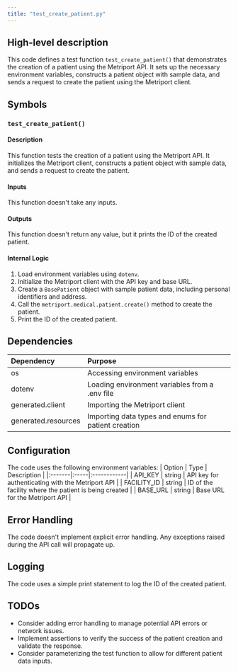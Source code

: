 ```yaml
---
title: "test_create_patient.py"
---
```


## High-level description
This code defines a test function `test_create_patient()` that demonstrates the creation of a patient using the Metriport API. It sets up the necessary environment variables, constructs a patient object with sample data, and sends a request to create the patient using the Metriport client.

## Symbols

### `test_create_patient()`
#### Description
This function tests the creation of a patient using the Metriport API. It initializes the Metriport client, constructs a patient object with sample data, and sends a request to create the patient.

#### Inputs
This function doesn't take any inputs.

#### Outputs
This function doesn't return any value, but it prints the ID of the created patient.

#### Internal Logic
1. Load environment variables using `dotenv`.
2. Initialize the Metriport client with the API key and base URL.
3. Create a `BasePatient` object with sample patient data, including personal identifiers and address.
4. Call the `metriport.medical.patient.create()` method to create the patient.
5. Print the ID of the created patient.

## Dependencies
| Dependency | Purpose |
|:-----------|:--------|
| os | Accessing environment variables |
| dotenv | Loading environment variables from a .env file |
| generated.client | Importing the Metriport client |
| generated.resources | Importing data types and enums for patient creation |

## Configuration
The code uses the following environment variables:
| Option | Type | Description |
|:-------|:-----|:------------|
| API_KEY | string | API key for authenticating with the Metriport API |
| FACILITY_ID | string | ID of the facility where the patient is being created |
| BASE_URL | string | Base URL for the Metriport API |

## Error Handling
The code doesn't implement explicit error handling. Any exceptions raised during the API call will propagate up.

## Logging
The code uses a simple print statement to log the ID of the created patient.

## TODOs
- Consider adding error handling to manage potential API errors or network issues.
- Implement assertions to verify the success of the patient creation and validate the response.
- Consider parameterizing the test function to allow for different patient data inputs.